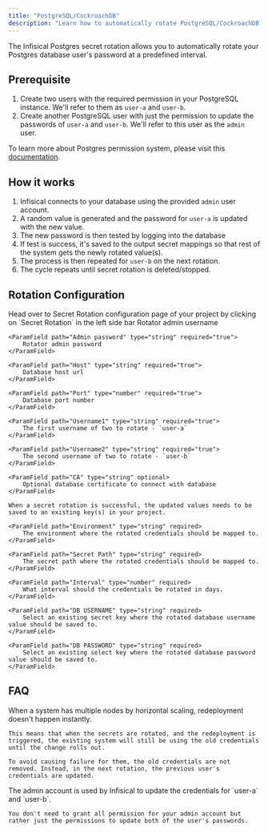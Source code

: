 ```yaml
---
title: "PostgreSQL/CockroachDB"
description: "Learn how to automatically rotate PostgreSQL/CockroachDB user passwords."
---
```


The Infisical Postgres secret rotation allows you to automatically rotate your Postgres database user's password at a predefined interval.


## Prerequisite

1. Create two users with the required permission in your PostgreSQL instance. We'll refer to them as `user-a` and `user-b`.
2. Create another PostgreSQL user with just the permission to update the passwords of `user-a` and `user-b`. We'll refer to this user as the `admin` user.

To learn more about Postgres permission system, please visit this [documentation](https://www.postgresql.org/docs/9.1/sql-grant.html).


## How it works 

1. Infisical connects to your database using the provided `admin` user account.
2. A random value is generated and the password for `user-a` is updated with the new value.
3. The new password is then tested by logging into the database
4. If test is success, it's saved to the output secret mappings so that rest of the system gets the newly rotated value(s).
5. The process is then repeated for `user-b` on the next rotation.
6. The cycle repeats until secret rotation is deleted/stopped.

## Rotation Configuration

<Steps>
  <Step title="Open Secret Rotation Page">
	Head over to Secret Rotation configuration page of your project by clicking on `Secret Rotation` in the left side bar 
  </Step>
  <Step title="Click on PostgresSQL card" />

  <Step title="Provide the inputs">
	<ParamField path="Admin Username" type="string" required="true">
		Rotator admin username
	</ParamField>

	<ParamField path="Admin password" type="string" required="true">
		Rotator admin password
	</ParamField>

	<ParamField path="Host" type="string" required="true">
		Database host url
	</ParamField>

	<ParamField path="Port" type="number" required="true">
		Database port number
	</ParamField>

	<ParamField path="Username1" type="string" required="true">
		The first username of two to rotate - `user-a`
	</ParamField>

	<ParamField path="Username2" type="string" required="true">
		The second username of two to rotate - `user-b`
	</ParamField>
 
	<ParamField path="CA" type="string" optional>
		Optional database certificate to connect with database
	</ParamField>
  </Step>
  <Step title="Configure the output secret mapping">

  	When a secret rotation is successful, the updated values needs to be saved to an existing key(s) in your project. 

	<ParamField path="Environment" type="string" required>
		The environment where the rotated credentials should be mapped to.
	</ParamField>

	<ParamField path="Secret Path" type="string" required>
		The secret path where the rotated credentials should be mapped to.
	</ParamField>

	<ParamField path="Interval" type="number" required>
		What interval should the credentials be rotated in days.
	</ParamField>

	<ParamField path="DB USERNAME" type="string" required>
		Select an existing secret key where the rotated database username value should be saved to.
	</ParamField>

	<ParamField path="DB PASSWORD" type="string" required>
		Select an existing select key where the rotated database password value should be saved to.
	</ParamField>
  </Step>
</Steps>

## FAQ

<AccordionGroup>
  <Accordion title="Why can't we delete the other user when rotating?">
  	When a system has multiple nodes by horizontal scaling, redeployment doesn't happen instantly.

	This means that when the secrets are rotated, and the redeployment is triggered, the existing system will still be using the old credentials until the change rolls out. 

	To avoid causing failure for them, the old credentials are not removed. Instead, in the next rotation, the previous user's credentials are updated.
  </Accordion>
  <Accordion title="Why do you need root user account?">
	The admin account is used by Infisical to update the credentials for `user-a` and `user-b`. 

	You don't need to grant all permission for your admin account but rather just the permissions to update both of the user's passwords.
  </Accordion>
</AccordionGroup>
